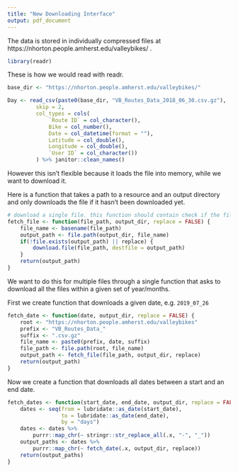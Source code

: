 ```yaml
---
title: "New Downloading Interface"
output: pdf_document
---
```


The data is stored in individually compressed files at https://nhorton.people.amherst.edu/valleybikes/ .

```r
library(readr)
```

These is how we would read with readr.

```r
base_dir <- "https://nhorton.people.amherst.edu/valleybikes/"

Day <- read_csv(paste0(base_dir, "VB_Routes_Data_2018_06_30.csv.gz"),
         skip = 2,
         col_types = cols(
             `Route ID` = col_character(),
             Bike = col_number(),
             Date = col_datetime(format = ""),
             Latitude = col_double(),
             Longitude = col_double(),
             `User ID` = col_character())
         ) %>% janitor::clean_names()
```

However this isn't flexible because it loads the file into memory, while we want to download it.

Here is a function that takes a path to a resource and an output directory and only downloads the file if it hasn't been downloaded yet.

```r
# download a single file. this function should contain check if the file was already downloaded.
fetch_file <- function(file_path, output_dir, replace = FALSE) {
    file_name <- basename(file_path)
    output_path <- file.path(output_dir, file_name)
    if(!file.exists(output_path) || replace) {
        download.file(file_path, destfile = output_path)
    }
    return(output_path)
}
```

We want to do this for multiple files through a single function that asks to download all the files within a given set of year/months.

First we create function that downloads a given date, e.g. `2019_07_26`

```r
fetch_date <- function(date, output_dir, replace = FALSE) {
    root <- "https://nhorton.people.amherst.edu/valleybikes"
    prefix <- "VB_Routes_Data_"
    suffix <- ".csv.gz"
    file_name <- paste0(prefix, date, suffix)
    file_path <- file.path(root, file_name)
    output_path <- fetch_file(file_path, output_dir, replace)
    return(output_path)
}
```

Now we create a function that downloads all dates between a start and an end date. 

```r
fetch_dates <- function(start_date, end_date, output_dir, replace = FALSE) {
    dates <- seq(from = lubridate::as_date(start_date),
                 to = lubridate::as_date(end_date),
                 by = "days")
    dates <- dates %>%
        purrr::map_chr(~ stringr::str_replace_all(.x, "-", "_"))
    output_paths <- dates %>%
        purrr::map_chr(~ fetch_date(.x, output_dir, replace))
    return(output_paths)
}
```
